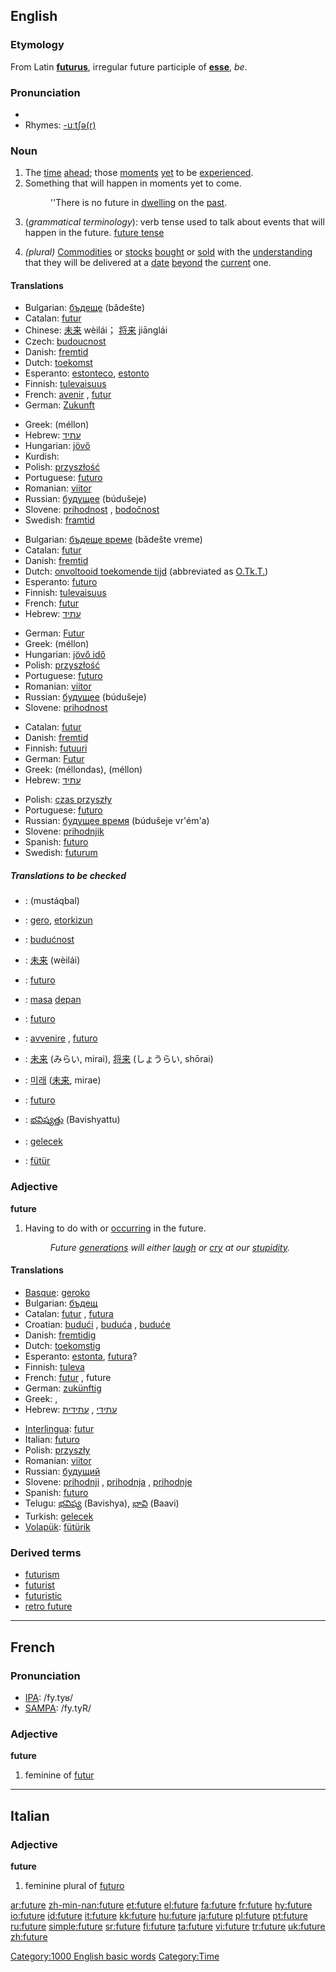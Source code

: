 ==English==

===Etymology===
From Latin '''[[futurus]]''', irregular future participle of '''[[esse]]''', ''be''.

===Pronunciation===
*{{audio|en-us-future.ogg|Audio (US)}}
*Rhymes: [[Rhymes:English:-uːtʃə(r)|-uːtʃə(r)]]

===Noun===
{{en-noun|s|-}}

# The [[time]] [[ahead]]; those [[moment]]s [[yet]] to be [[experience]]d.
# Something that will happen in moments yet to come.
#:''There is no future in [[dwelling]] on the [[past]].
# (''grammatical terminology''): verb tense used to talk about events that will happen in the future. [[future tense]]
# {{finance}} ''(plural)'' [[commodities|Commodities]] or [[stocks]] [[bought]] or [[sold]] with the [[understanding]] that they will be delivered at a [[date]] [[beyond]] the [[current]] one.

====Translations====
{{trans-top|The time ahead}}
*Bulgarian: [[бъдеще]] (bǎdešte) {{n}}
*Catalan: [[futur]] {{m}}
*Chinese: [[未来]] wèilái； [[将来]]  jiānglái
*Czech: [[budoucnost]] {{f}}
*Danish: [[fremtid]] {{c}}
*Dutch: [[toekomst]] {{f}}
*Esperanto: [[estonteco]], [[estonto]]
*Finnish: [[tulevaisuus]]
*French: [[avenir]] {{m}}, [[futur]] {{m}}
*German: [[Zukunft]] {{f}}
{{trans-mid}}
*Greek: {{t|el|μέλλον|n}} (méllon)
*Hebrew: [[עתיד]] {{romanization of Hebrew|atíd}} {{m}}
*Hungarian: [[jövő]]
*Kurdish: {{KUchar|[[دواڕۆژ]]}}
*Polish: [[przyszłość]] {{f}}
*Portuguese: [[futuro]]
*Romanian: [[viitor]]
*Russian: [[будущее]] (búdušeje) {{n}}
*Slovene: [[prihodnost]] {{f}}, [[bodočnost]] {{f}}
*Swedish: [[framtid]] {{c}}
{{trans-bottom}}

{{trans-top|Something that will happen in moments yet to come}}
*Bulgarian: [[бъдеще време]] (bǎdešte vreme) {{n}}
*Catalan: [[futur]] {{m}}
*Danish: [[fremtid]] {{c}}
*Dutch: [[onvoltooid toekomende tijd]] {{m}} (abbreviated as [[O.Tk.T.]])
*Esperanto: [[futuro]]
*Finnish: [[tulevaisuus]]
*French: [[futur]] {{m}}
*Hebrew: [[עתיד]] {{romanization of Hebrew|atíd}} {{m}}
{{trans-mid}}
*German: [[Futur]] {{n}}
*Greek: {{t|el|μέλλον|n}} (méllon)
*Hungarian: [[jövő idő]]
*Polish: [[przyszłość]] {{f}}
*Portuguese: [[futuro]]
*Romanian: [[viitor]]
*Russian: [[будущее]] (búdušeje) {{n}}
*Slovene: [[prihodnost]] {{f}}
{{trans-bottom}}

{{trans-top|verb tense}}
*Catalan: [[futur]] {{m}}
*Danish: [[fremtid]] {{c}}
*Finnish: [[futuuri]]
*German: [[Futur]] {{n}}
*Greek: {{t|el|μέλλοντας|m}} (méllondas), {{t|el|μέλλων|m}} (méllon)
*Hebrew: [[עתיד]] {{romanization of Hebrew|atíd}} {{m}}
{{trans-mid}}
*Polish: [[czas przyszły]] {{m}}
*Portuguese: [[futuro]]
*Russian: [[будущее время]] (búdušeje vr'ém'a) {{n}}
*Slovene: [[prihodnjik]] {{m}}
*Spanish: [[futuro]] {{m}}
*Swedish: [[futurum]]
{{trans-bottom}}

=====Translations to be checked=====
{{checktrans}}
{{trans-top|Translations to be categorized}}
*{{ttbc|Arabic}}: {{ARchar|[[مستقبل]]}} (mustáqbal) {{m}}
*{{ttbc|Basque}}: [[gero]], [[etorkizun]]
*{{ttbc|Croatian}}: [[budućnost]] {{f}}
*{{ttbc|Chinese}}: [[未来]] (wèilái)
*{{ttbc|Ido}}: [[futuro]]
*{{ttbc|Indonesian}}: [[masa]] [[depan]]
*{{ttbc|Interlingua}}: [[futuro]]
*{{ttbc|Italian}}: [[avvenire]] {{m}}, [[futuro]] {{m}}
{{trans-mid}}
*{{ttbc|Japanese}}: [[未来]] (みらい, mirai), [[将来]] (しょうらい, shōrai)
*{{ttbc|Korean}}: [[미래]] ([[未来]], mirae)
*{{ttbc|Spanish}}: [[futuro]] {{m}}
*{{ttbc|Telugu}}: [[భవిష్యత్తు]] (Bavishyattu)
*{{ttbc|Turkish}}: [[gelecek]]
*{{ttbc|Volapük}}: [[fütür]]
{{trans-bottom}}

===Adjective===
'''future'''

# Having to do with or [[occur]]ring in the future.
#:''Future [[generation]]s will either [[laugh]] or [[cry]] at our [[stupidity]].''

====Translations====
{{trans-top|Having to do with or occurring in the future}}
*[[Basque]]: [[geroko]]
*Bulgarian: [[бъдещ]]
*Catalan: [[futur]] {{m}}, [[futura]] {{f}}
*Croatian: [[budući]] {{m}}, [[buduća]] {{f}}, [[buduće]] {{n}}
*Danish: [[fremtidig]]
*Dutch: [[toekomstig]]
*Esperanto: [[estonta]], [[futura]]?
*Finnish: [[tuleva]]
*French: [[futur]] {{m}}, future {{f}}
*German: [[zukünftig]]
*Greek: {{t|el|μελλοντικός}}, {{t|el|μέλλων}}
*Hebrew: [[עתידי]] {{romanization of Hebrew|atidí}} {{m}}, [[עתידית]] {{romanization of Hebrew|atidít}} {{f}}
{{trans-mid}}
*[[Interlingua]]: [[futur]]
*Italian: [[futuro]]
*Polish: [[przyszły]]
*Romanian: [[viitor]]
*Russian: [[будущий]]
*Slovene: [[prihodnji]] {{m}}, [[prihodnja]] {{f}}, [[prihodnje]] {{n}}
*Spanish: [[futuro]]
*Telugu: [[భవిష్య]] (Bavishya), [[భావి]] (Baavi)
*Turkish: [[gelecek]]
*[[Volapük]]: [[fütürik]]
{{trans-bottom}}

===Derived terms===
*[[futurism]]
*[[futurist]]
*[[futuristic]]
*[[retro future]]

[[Category:1000 English basic words]]
[[Category:Time]]

----

==French==

===Pronunciation===
*[[w:IPA|IPA]]: /fy.tyʁ/
*[[w:SAMPA|SAMPA]]: /fy.tyR/

===Adjective===
'''future'''

# feminine of [[futur]]

----

==Italian==

===Adjective===
'''future'''

# feminine plural of [[futuro]]

[[ar:future]]
[[zh-min-nan:future]]
[[et:future]]
[[el:future]]
[[fa:future]]
[[fr:future]]
[[hy:future]]
[[io:future]]
[[id:future]]
[[it:future]]
[[kk:future]]
[[hu:future]]
[[ja:future]]
[[pl:future]]
[[pt:future]]
[[ru:future]]
[[simple:future]]
[[sr:future]]
[[fi:future]]
[[ta:future]]
[[vi:future]]
[[tr:future]]
[[uk:future]]
[[zh:future]]